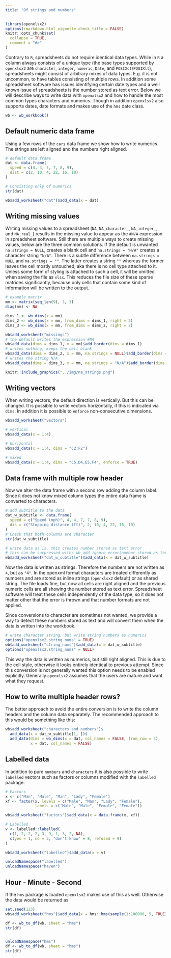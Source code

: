 ```yaml
---
title: "Of strings and numbers"
---
```



```r
library(openxlsx2)
options(rmarkdown.html_vignette.check_title = FALSE)
knitr::opts_chunk$set(
  collapse = TRUE,
  comment = "#>"
)
```

Contrary to `R`, spreadsheets do not require identical data types. While in `R` a column always consists of a unique type (the base types supported by `openxlsx2` are `character`, `integer`, `numeric`, `Date`, and `POSIXct`/`POSIXlt`), spreadsheets might consist of arbitrary mixes of data types. E.g. it is not uncommon, to have tables consisting of multiple rows. In addition some spreadsheet software has issues identifying certain date types and a well known issue of spreadsheets is the number stored as text error. Below we will describe ways to write data with `openxlsx2` and how to handle the most common types characters and numerics. Though in addition `openxlsx2` also supports dates, date formats and makes use of the `hms` date class.

```r
wb <- wb_workbook()
```

## Default numeric data frame

Using a few rows of the `cars` data frame we show how to write numerics. The strings are left aligned and the numbers right aligned.

```r
# default data frame
dat <- data.frame(
  speed = c(4, 4, 7, 7, 8, 9),
  dist = c(2, 10, 4, 22, 16, 10)
)

# Consisting only of numerics
str(dat)

wb$add_worksheet("dat")$add_data(x = dat)
```

## Writing missing values

Writing missing values to a spreadsheet (`NA`, `NA_character_`, `NA_integer_`, and `NA_real_`) results in the missing value to appear as the `#N/A` expression in spreadsheet software. Still there are multiple ways to create missing values, below are the three common solutions. If the default is unwanted `na.strings = NULL`, creates a blank cell and `na.strings = "N/A"` creates a character string `"N/A"`.
There is a subtle difference between `na.strings = NULL` and `na.strings = ""`. The latter creates a string `""` whereas the former leaves the cell mostly untouched, aka there is no cell type attached to it. Unless some form of styling is attached to such a cell, it will be omitted when saving the file as `xlsx`. This reduces the file size of these sparse matrices significantly, because only cells that contain some kind of information will be written to the output.

```r
# example matrix
mm <- matrix(seq_len(9), 3, 3)
diag(mm) <- NA

dims_1 <- wb_dims(x = mm)
dims_2 <- wb_dims(x = mm, from_dims = dims_1, right = 2)
dims_3 <- wb_dims(x = mm, from_dims = dims_2, right = 2)

wb$add_worksheet("missings")
# the default writes the expression #NA
wb$add_data(dims = dims_1, x = mm)$add_border(dims = dims_1)
# writes nothing, keeps the cell blank
wb$add_data(dims = dims_2, x = mm, na.strings = NULL)$add_border(dims = dims_2)
# writes the string N/A
wb$add_data(dims = dims_3, x = mm, na.strings = "N/A")$add_border(dims = dims_3)
```

```r
knitr::include_graphics("../img/na_strings.png")
```

## Writing vectors

When writing vectors, the default direction is vertically. But this can be changed. It is possible to write vectors horizontally, if this is indicated via `dims`. In addition it is possible to `enforce` non-consecutive dimensions.

```r
wb$add_worksheet("vectors")

# vertical
wb$add_data(x = 1:4)

# horizontal
wb$add_data(x = 1:4, dims = "C2:F2")

# mixed
wb$add_data(x = 1:4, dims = "C5,D4,E5,F4", enforce = TRUE)
```

## Data frame with multiple row header

Now we alter the data frame with a second row adding the column label. Since `R` does not know mixed column types the entire data frame is converted to characters.

```r
# add subtitle to the data
dat_w_subtitle <- data.frame(
  speed = c("Speed (mph)", 4, 4, 7, 7, 8, 9),
  dis = c("Stopping distance (ft)", 2, 10, 4, 22, 16, 10)
)
# Check that both columns are character
str(dat_w_subtitle)

# write data as is. this creates number stored as text error
# this can be surpressed with: wb_add_ignore_error(number_stored_as_text)
wb$add_worksheet("dat_w_subtitle")$add_data(x = dat_w_subtitle)
```

Now the data is written as strings. Therefore the numbers are not written as `4`, but as `"4"`. In the openxml format characters are treated differently as numbers and are stored as inline strings (`openxlsx2` default) or as shared string. The file loads fine, but now all cells are right aligned and the previous numeric cells are all showing the number stored as text error. Spreadsheet software will treat these cells independently of the data type, so it does not matter other that the error is thrown and that number formats are not applied.

Since conversions to character are sometimes not wanted, we provide a way to detect these numbers stored as text and will convert them when the data is written into the workbook.

```r
# write character string, but write string numbers as numerics
options("openxlsx2.string_nums" = TRUE)
wb$add_worksheet("string_nums")$add_data(x = dat_w_subtitle)
options("openxlsx2.string_nums" = NULL)
```

This way the data is written as numerics, but still right aligned. This is due to the cell style, otherwise it looks entirely identical to previous attempt. Since this conversion is not generally wanted this option needs to be enabled explicitly. Generally `openxlsx2` assumes that the users are mature and want what they request.

## How to write multiple header rows?

The better approach to avoid the entire conversion is to write the column headers and the column data separately. The recommended approach to this would be something like this:

```r
wb$add_worksheet("characters and numbers")$
  add_data(x = dat_w_subtitle[1, ])$
  add_data(dims = wb_dims(x = dat, col_names = FALSE, from_row = 3),
           x = dat, col_names = FALSE)
```

## Labelled data

In addition to pure `numbers` and `characters` it is also possible to write `labelled` vectors such as factors or columns modified with the `labelled` package.

```r
# Factors
x <- c("Man", "Male", "Man", "Lady", "Female")
xf <- factor(x, levels = c("Male", "Man", "Lady", "Female"),
             labels = c("Male", "Male", "Female", "Female"))

wb$add_worksheet("factors")$add_data(x = data.frame(x, xf))

# Labelled
v <- labelled::labelled(
  c(1, 2, 2, 2, 3, 9, 1, 3, 2, NA),
  c(yes = 1, no = 3, "don't know" = 8, refused = 9)
)

wb$add_worksheet("labelled")$add_data(x = v)
```

```r
unloadNamespace("labelled")
unloadNamespace("haven")
```

## Hour - Minute - Second

If the `hms` package is loaded `openxlsx2` makes use of this as well. Otherwise the data would be returned as

```r
set.seed(123)
wb$add_worksheet("hms")$add_data(x = hms::hms(sample(1:100000, 5, TRUE)))

df <- wb_to_df(wb, sheet = "hms")
str(df)


unloadNamespace("hms")
df <- wb_to_df(wb, sheet = "hms")
str(df)
```
